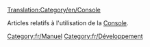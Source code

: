 [[Translation:Category/en/Console]]


Articles relatifs à l'utilisation de la [[fr/Manual/Console|Console]].

[[Category:fr/Manuel]]
[[Category:fr/Développement]]